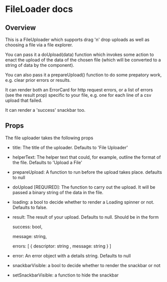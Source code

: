 # FileLoader docs

## Overview
This is a FileUploader which supports drag 'n' drop uploads as well as choosing a file via a file explorer.

You can pass it a doUpload(data) function which invokes some action to enact the upload of the data of the chosen file (which will be converted to a string of data by the component).

You can also pass it a prepareUpload() function to do some prepatory work, e.g. clear prior errors or results.

It can render both an ErrorCard for http request errors, or a list of errors (see the result prop) specific to your file, e.g. one for each line of a csv upload that failed.

It can render a 'success' snackbar too.

## Props

The file uploader takes the following props
- title: The title of the uploader. Defaults to 'File Uploader'
- helperText: The helper text that could, for example, outline the format of the file. Defaults to 'Upload a File'
- prepareUpload: A function to run before the upload takes place. defaults to null
- doUpload [REQUIRED]: The function to carry out the upload. It will be passed a binary string of the data in the file.
- loading: a bool to decide whether to render a Loading spinner or not. Defaults to false.
- result: The result of your upload. Defaults to null. Should be in the form  


    success: bool,

    message: string,

    errors: [ { descriptor: string , message: string } ]


- error: An error object with a details string. Defaults to null
- snackbarVisible: a bool to decide whether to render the snackbar or not
- setSnackbarVisible: a function to hide the snackbar
